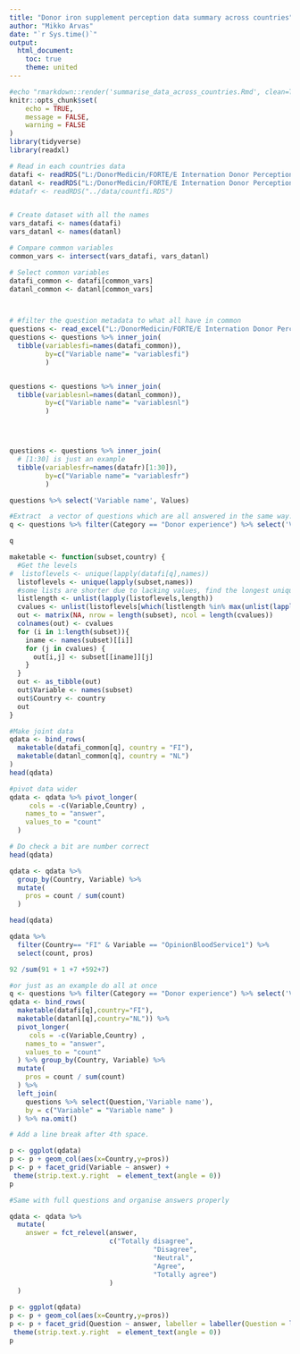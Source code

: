 ```yaml
---
title: "Donor iron supplement perception data summary across countries"
author: "Mikko Arvas"
date: "`r Sys.time()`"
output:
  html_document:
    toc: true
    theme: united
---
```






```r
#echo "rmarkdown::render('summarise_data_across_countries.Rmd', clean=TRUE,output_format='html_document',output_file='../results/summarise_data_across_countries.html')" | R --slave
knitr::opts_chunk$set(
	echo = TRUE,
	message = FALSE,
	warning = FALSE
)
library(tidyverse)
library(readxl)

```



```r
# Read in each countries data
datafi <- readRDS("L:/DonorMedicin/FORTE/E Internation Donor Perception Survey/B Analysis/R/2. Datasets/1. iDPS - Summary data - FIN.RDS")
datanl <- readRDS("L:/DonorMedicin/FORTE/E Internation Donor Perception Survey/B Analysis/R/2. Datasets/1. iDPS - Summary data - NL.RDS")
#datafr <- readRDS("../data/countfi.RDS")


# Create dataset with all the names 
vars_datafi <- names(datafi)
vars_datanl <- names(datanl)

# Compare common variables
common_vars <- intersect(vars_datafi, vars_datanl)

# Select common variables
datafi_common <- datafi[common_vars]
datanl_common <- datanl[common_vars]



# #filter the question metadata to what all have in common
questions <- read_excel("L:/DonorMedicin/FORTE/E Internation Donor Perception Survey/A Source documents/iDPS - Variable list/DPS Variable Overview.xlsx")
questions <- questions %>% inner_join(
  tibble(variablesfi=names(datafi_common)),
         by=c("Variable name"= "variablesfi")
         )


questions <- questions %>% inner_join(
  tibble(variablesnl=names(datanl_common)),
         by=c("Variable name"= "variablesnl")
         )




questions <- questions %>% inner_join(
  # [1:30] is just an example
  tibble(variablesfr=names(datafr)[1:30]),
         by=c("Variable name"= "variablesfr")
         )

questions %>% select('Variable name', Values)
```



```r

#Extract  a vector of questions which are all answered in the same way.
q <- questions %>% filter(Category == "Donor experience") %>% select('Variable name') %>% unlist() %>% as.vector()

q
```



```r

maketable <- function(subset,country) {
  #Get the levels
#  listoflevels <- unique(lapply(datafi[q],names))
  listoflevels <- unique(lapply(subset,names))
  #some lists are shorter due to lacking values, find the longest unique set of levels
  listlength <- unlist(lapply(listoflevels,length))
  cvalues <- unlist(listoflevels[which(listlength %in% max(unlist(lapply(listoflevels,length))))])
  out <- matrix(NA, nrow = length(subset), ncol = length(cvalues))
  colnames(out) <- cvalues
  for (i in 1:length(subset)){
    iname <- names(subset)[[i]]
    for (j in cvalues) {
      out[i,j] <- subset[[iname]][j]
    }
  }
  out <- as_tibble(out)
  out$Variable <- names(subset)
  out$Country <- country
  out
}

```


```r

#Make joint data
qdata <- bind_rows(
  maketable(datafi_common[q], country = "FI"), 
  maketable(datanl_common[q], country = "NL")
)
head(qdata)
```


```r

#pivot data wider 
qdata <- qdata %>% pivot_longer(
     cols = -c(Variable,Country) ,
    names_to = "answer",
    values_to = "count"
  )

# Do check a bit are number correct
head(qdata)
```

```r

qdata <- qdata %>% 
  group_by(Country, Variable) %>% 
  mutate(
    pros = count / sum(count)
  )

head(qdata)
```


```r

qdata %>% 
  filter(Country== "FI" & Variable == "OpinionBloodService1") %>% 
  select(count, pros)

```

```r
92 /sum(91 + 1 +7 +592+7)

```



```r
#or just as an example do all at once
q <- questions %>% filter(Category == "Donor experience") %>% select('Variable name') %>% unlist() %>% as.vector()
qdata <- bind_rows(
  maketable(datafi[q],country="FI"), 
  maketable(datanl[q],country="NL")) %>%  
  pivot_longer(
     cols = -c(Variable,Country) ,
    names_to = "answer",
    values_to = "count"
  ) %>% group_by(Country, Variable) %>% 
  mutate(
    pros = count / sum(count)
  ) %>% 
  left_join(
    questions %>% select(Question,'Variable name'),
    by = c("Variable" = "Variable name" )
  ) %>% na.omit()

# Add a line break after 4th space.

p <- ggplot(qdata)
p <- p + geom_col(aes(x=Country,y=pros))
p <- p + facet_grid(Variable ~ answer) +
 theme(strip.text.y.right  = element_text(angle = 0)) 
p


```

```r
#Same with full questions and organise answers properly

qdata <- qdata %>% 
  mutate(
    answer = fct_relevel(answer,
                         c("Totally disagree",
                                    "Disagree",
                                    "Neutral",
                                    "Agree",
                                    "Totally agree")
                         )
  )

p <- ggplot(qdata)
p <- p + geom_col(aes(x=Country,y=pros))
p <- p + facet_grid(Question ~ answer, labeller = labeller(Question = label_wrap_gen(width=25, multi_line = TRUE)) ) +
 theme(strip.text.y.right  = element_text(angle = 0)) 
p

```

